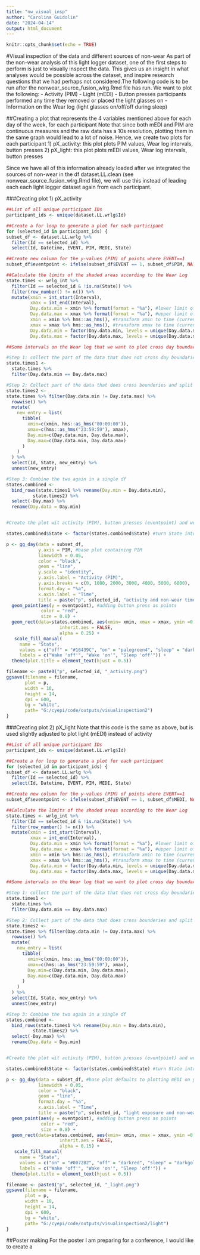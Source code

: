 ---
title: "nw_visual_insp"
author: "Carolina Guidolin"
date: "2024-04-14"
output: html_document
---

```{r setup, include=FALSE}
knitr::opts_chunk$set(echo = TRUE)
```

#Visual inspection of the data and different sources of non-wear
As part of the non-wear analysis of this light logger dataset, one of the first steps to perform is just to visually inspect the data. This gives us an insight in what analyses would be possible across the dataset, and inspire research questions that we had perhaps not considered.The following code is to be run after the nonwear_source_fusion_wlrg.Rmd file has run. We want to plot the following:
- Activity (PIM)
- Light (mEDI)
- Button presses participants performed any time they removed or placed the light glasses on 
- Information on the Wear log (light glasses on/off/off during sleep)

##Creating a plot that represents the 4 variables mentioned above for each day of the week, for each participant
Note that since both mEDI and PIM are continuous measures and the raw data has a 10s resolution, plotting them in the same graph would lead to a lot of noise. Hence, we create two plots for each participant
1) pX_activity: this plot plots PIM values, Wear log intervals, button presses
2) pX_light: this plot plots mEDI values, Wear log intervals, button presses

Since we have all of this information already loaded after we integrated the sources of non-wear in the df dataset.LL.clean (see nonwear_source_fusion_wlrg.Rmd file), we will use this instead of leading each each light logger dataset again from each participant.

###Creating plot 1) pX_activity
```{r}

##List of all unique participant IDs
participant_ids <- unique(dataset.LL.wrlg$Id)

##Create a for loop to generate a plot for each participant 
for (selected_id in participant_ids) {
subset_df <- dataset.LL.wrlg %>%
  filter(Id == selected_id) %>%
  select(Id, Datetime, EVENT, PIM, MEDI, State)

##Create new column for the y-values (PIM) of points where EVENT==1
subset_df$eventpoint <- ifelse(subset_df$EVENT == 1, subset_df$PIM, NA)

##Calculate the limits of the shaded areas according to the Wear Log
state.times <- wrlg_int %>%
  filter(Id == selected_id & !is.na(State)) %>%
  filter(row_number() != n()) %>%
  mutate(xmin = int_start(Interval),
         xmax = int_end(Interval),
         Day.data.min = xmin %>% format(format = "%a"), #lower limit of the shaded area, needed for geom_rect
         Day.data.max = xmax %>% format(format = "%a"), #upper limit of shaded area, needed for geom_rect
         xmin = xmin %>% hms::as_hms(), #transform xmin to time (currently Datetime)
         xmax = xmax %>% hms::as_hms(), #transform xmax to time (currently Datetime)
         Day.data.min = factor(Day.data.min, levels = unique(Day.data.min)),
         Day.data.max = factor(Day.data.max, levels = unique(Day.data.max)))

##Some intervals on the Wear log that we want to plot cross day boundaries. We thus need to split them in 2 intervals, since we plot each day on a different facet of the plot 

#Step 1: collect the part of the data that does not cross day boundaries
state.times1 <-
  state.times %>%
  filter(Day.data.min == Day.data.max)

#Step 2: Collect part of the data that does cross bounderies and split it by day, i.e. at midnight. 
state.times2 <-
state.times %>% filter(Day.data.min != Day.data.max) %>%
  rowwise() %>%
  mutate(
    new_entry = list(
      tibble(
        xmin=c(xmin, hms::as_hms("00:00:00")),
        xmax=c(hms::as_hms("23:59:59"), xmax),
        Day.min=c(Day.data.min, Day.data.max),
        Day.max=c(Day.data.min, Day.data.max)
      )
    )
  ) %>%
  select(Id, State, new_entry) %>%
  unnest(new_entry)

#Step 3: Combine the two again in a single df
states.combined <- 
  bind_rows(state.times1 %>% rename(Day.min = Day.data.min),
          state.times2) %>%
  select(-Day.max) %>%
  rename(Day.data = Day.min) 


#Create the plot wit activity (PIM), button presses (eventpoint) and wearlog intervals (State)

states.combined$State <- factor(states.combined$State) #turn State into factor

p <- gg_day(data = subset_df,
            y.axis = PIM, #base plot containing PIM
            linewidth = 0.05, 
            color = "black", 
            geom = "line", 
            y.scale = "identity",
            y.axis.label = "Activity (PIM)",
            y.axis.breaks = c(0, 1000, 2000, 3000, 4000, 5000, 6000),
            format.day = "%a",
            x.axis.label = "Time", 
            title = paste("p", selected_id, "activity and non-wear time")) +
  geom_point(aes(y = eventpoint), #adding button press as points
             color = "red", 
             size = 0.8) +
  geom_rect(data=states.combined, aes(xmin= xmin, xmax = xmax, ymin =0, ymax = Inf, fill = State), #adding wear log
                    inherit.aes = FALSE,
                    alpha = 0.25) +
   scale_fill_manual(
     name = "State",
     values = c("off" = "#16439C", "on" = "palegreen4", "sleep" = "darkgoldenrod2"),
     labels = c("Wake 'off'", "Wake 'on'", "Sleep 'off'")) +
  theme(plot.title = element_text(hjust = 0.5)) 

filename <- paste0("p", selected_id, "_activity.png")
ggsave(filename = filename,
       plot = p,
       width = 10,
       height = 14,
       dpi = 600,
       bg = "white",
       path= "G:/cyepi/code/outputs/visualinspection2")
}


```

###Creating plot 2) pX_light
Note that this code is the same as above, but is used slightly adjusted to plot light (mEDI) instead of activity
```{r}
##List of all unique participant IDs
participant_ids <- unique(dataset.LL.wrlg$Id)

##Create a for loop to generate a plot for each participant 
for (selected_id in participant_ids) {
subset_df <- dataset.LL.wrlg %>%
  filter(Id == selected_id) %>%
  select(Id, Datetime, EVENT, PIM, MEDI, State)

##Create new column for the y-values (PIM) of points where EVENT==1
subset_df$eventpoint <- ifelse(subset_df$EVENT == 1, subset_df$MEDI, NA)

##Calculate the limits of the shaded areas according to the Wear Log
state.times <- wrlg_int %>%
  filter(Id == selected_id & !is.na(State)) %>%
  filter(row_number() != n()) %>%
  mutate(xmin = int_start(Interval),
         xmax = int_end(Interval),
         Day.data.min = xmin %>% format(format = "%a"), #lower limit of the shaded area, needed for geom_rect
         Day.data.max = xmax %>% format(format = "%a"), #upper limit of shaded area, needed for geom_rect
         xmin = xmin %>% hms::as_hms(), #transform xmin to time (currently Datetime)
         xmax = xmax %>% hms::as_hms(), #transform xmax to time (currently Datetime)
         Day.data.min = factor(Day.data.min, levels = unique(Day.data.min)),
         Day.data.max = factor(Day.data.max, levels = unique(Day.data.max)))

##Some intervals on the Wear log that we want to plot cross day boundaries. We thus need to split them in 2 intervals, since we plot each day on a different facet of the plot 

#Step 1: collect the part of the data that does not cross day boundaries
state.times1 <-
  state.times %>%
  filter(Day.data.min == Day.data.max)

#Step 2: Collect part of the data that does cross bounderies and split it by day, i.e. at midnight. 
state.times2 <-
state.times %>% filter(Day.data.min != Day.data.max) %>%
  rowwise() %>%
  mutate(
    new_entry = list(
      tibble(
        xmin=c(xmin, hms::as_hms("00:00:00")),
        xmax=c(hms::as_hms("23:59:59"), xmax),
        Day.min=c(Day.data.min, Day.data.max),
        Day.max=c(Day.data.min, Day.data.max)
      )
    )
  ) %>%
  select(Id, State, new_entry) %>%
  unnest(new_entry)

#Step 3: Combine the two again in a single df
states.combined <- 
  bind_rows(state.times1 %>% rename(Day.min = Day.data.min),
          state.times2) %>%
  select(-Day.max) %>%
  rename(Day.data = Day.min)


#Create the plot wit activity (PIM), button presses (eventpoint) and wearlog intervals (State)

states.combined$State <- factor(states.combined$State) #turn State into factor

p <- gg_day(data = subset_df, #base plot defaults to plotting mEDI on y axis
            linewidth = 0.05, 
            color = "black", 
            geom = "line",
            format.day = "%a",
            x.axis.label = "Time", 
            title = paste("p", selected_id, "light exposure and non-wear time")) +
  geom_point(aes(y = eventpoint), #adding button press as points
             color = "red", 
             size = 0.8) +
  geom_rect(data=states.combined, aes(xmin= xmin, xmax = xmax, ymin =0, ymax = Inf, fill = State), #adding wear log
                    inherit.aes = FALSE,
                    alpha = 0.15) +
   scale_fill_manual(
     name = "State",
     values = c("on" = "#0072B2", "off" = "darkred", "sleep" = "darkgoldenrod2"),
     labels = c("Wake 'off'", "Wake 'on'", "Sleep 'off'")) +
  theme(plot.title = element_text(hjust = 0.5)) 

filename <- paste0("p", selected_id, "_light.png")
ggsave(filename = filename,
       plot = p,
       width = 10,
       height = 14,
       dpi = 600,
       bg = "white",
       path= "G:/cyepi/code/outputs/visualinspection2/light")
}

```
##Poster making
For the poster I am preparing for a conference, I would like to create a 
